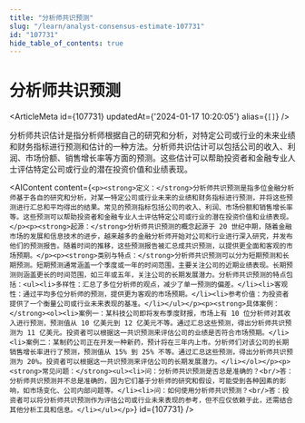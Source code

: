```yaml
---
title: "分析师共识预测"
slug: "/learn/analyst-consensus-estimate-107731"
id: "107731"
hide_table_of_contents: true
---
```



# 分析师共识预测

<ArticleMeta id={107731} updatedAt={'2024-01-17 10:20:05'} alias={`[]`} />
<div className='border-solid border-b border-t-0 my-4 border-[var(--ifm-color-gray-300)]' />

分析师共识估计是指分析师根据自己的研究和分析，对特定公司或行业的未来业绩和财务指标进行预测和估计的一种方法。分析师共识估计可以包括公司的收入、利润、市场份额、销售增长率等方面的预测。这些估计可以帮助投资者和金融专业人士评估特定公司或行业的潜在投资价值和业绩表现。

<AIContent content={`<p><strong>定义：</strong>分析师共识预测是指多位金融分析师基于各自的研究和分析，对某一特定公司或行业未来的业绩和财务指标进行预测，并将这些预测进行汇总和平均得出的结果。常见的预测指标包括公司的收入、利润、市场份额和销售增长率等。这些预测可以帮助投资者和金融专业人士评估特定公司或行业的潜在投资价值和业绩表现。</p><p><strong>起源：</strong>分析师共识预测的概念起源于 20 世纪中期，随着金融市场的发展和信息技术的进步，越来越多的金融分析师开始对公司和行业进行深入研究，并发布他们的预测报告。随着时间的推移，这些预测报告被汇总成共识预测，以提供更全面和客观的市场预期。</p><p><strong>类别与特点：</strong>分析师共识预测可以分为短期预测和长期预测。短期预测通常涵盖一个季度或一年的时间范围，主要关注公司的近期业绩表现。长期预测则涵盖更长的时间范围，如三年或五年，关注公司的长期发展潜力。分析师共识预测的特点包括：<ul><li>多样性：汇总了多位分析师的观点，减少了单一预测的偏差。</li><li>客观性：通过平均多位分析师的预测，提供更为客观的市场预期。</li><li>参考价值：为投资者提供了一个衡量公司或行业未来表现的基准。</li></ul></p><p><strong>具体案例：</strong><ol><li>案例一：某科技公司即将发布季度财报，市场上有 10 位分析师对其收入进行预测，预测值从 10 亿美元到 12 亿美元不等。通过汇总这些预测，得出分析师共识预测为 11 亿美元。投资者可以根据这一共识预测来评估公司的业绩是否符合市场预期。</li><li>案例二：某制药公司正在开发一种新药，预计将在三年内上市。分析师们对该公司的长期销售增长率进行了预测，预测值从 15% 到 25% 不等。通过汇总这些预测，得出分析师共识预测为 20%。投资者可以根据这一共识预测来评估公司的长期发展潜力。</li></ol></p><p><strong>常见问题：</strong><ul><li>问：分析师共识预测是否总是准确的？<br/>答：分析师共识预测并不总是准确的，因为它们基于分析师的研究和假设，可能受到各种因素的影响，如市场变化、公司内部问题等。</li><li>问：如何使用分析师共识预测？<br/>答：投资者可以将分析师共识预测作为评估公司或行业未来表现的参考，但不应仅依赖于此，还需结合其他分析工具和信息。</li></ul></p>`} id={107731} />
